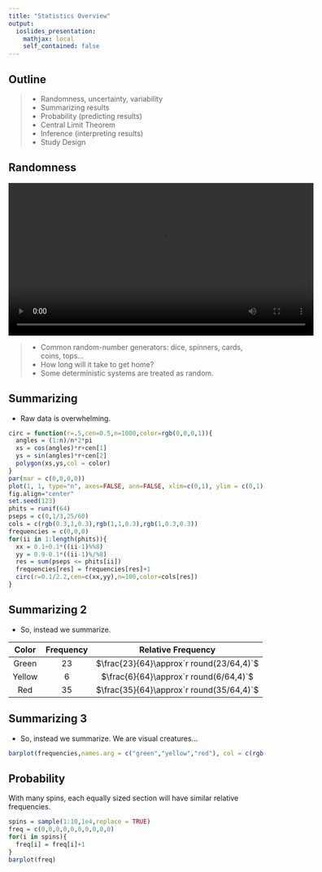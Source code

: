```yaml
---
title: "Statistics Overview"
output:
  ioslides_presentation:
    mathjax: local
    self_contained: false
---
```


## Outline

> - Randomness, uncertainty, variability
> - Summarizing results
> - Probability (predicting results)
> - Central Limit Theorem
> - Inference (interpreting results)
> - Study Design

## Randomness

<video width="600" height="300" autoplay>
  <source src="videos/ryg_spins/ryg_spins.webm" type="video/webm">
</video>

> - Common random-number generators: dice, spinners, cards, coins, tops...
> - How long will it take to get home?
> - Some deterministic systems are treated as random.

## Summarizing 

- Raw data is overwhelming.

```r
circ = function(r=.5,cen=0.5,n=1000,color=rgb(0,0,0,1)){
  angles = (1:n)/n*2*pi
  xs = cos(angles)*r+cen[1]
  ys = sin(angles)*r+cen[2]
  polygon(xs,ys,col = color)
}
par(mar = c(0,0,0,0))
plot(1, 1, type="n", axes=FALSE, ann=FALSE, xlim=c(0,1), ylim = c(0,1))
fig.align="center"
set.seed(123)
phits = runif(64)
pseps = c(0,1/3,25/60)
cols = c(rgb(0.3,1,0.3),rgb(1,1,0.3),rgb(1,0.3,0.3))
frequencies = c(0,0,0)
for(ii in 1:length(phits)){
  xx = 0.1+0.1*((ii-1)%%8)
  yy = 0.9-0.1*((ii-1)%/%8)
  res = sum(pseps <= phits[ii])
  frequencies[res] = frequencies[res]+1
  circ(r=0.1/2.2,cen=c(xx,yy),n=100,color=cols[res])
}
```


## Summarizing 2
- So, instead we summarize.

| Color | Frequency | Relative Frequency |
|:-----:|:---------:|:------------------:|
| Green | 23 |  $\frac{23}{64}\approx`r round(23/64,4)`$|
| Yellow| 6  | $\frac{6}{64}\approx`r round(6/64,4)`$|
| Red   | 35 | $\frac{35}{64}\approx`r round(35/64,4)`$|

## Summarizing 3
- So, instead we summarize. We are visual creatures...
```r
barplot(frequencies,names.arg = c("green","yellow","red"), col = c(rgb(0.3,1,0.3),rgb(1,1,0.3),rgb(1,0.3,0.3)),cex.names = 1.5, ylab = "frequency")
```

## Probability
With many spins, each equally sized section will have similar relative frequencies.

```r
spins = sample(1:10,1e4,replace = TRUE)
freq = c(0,0,0,0,0,0,0,0,0,0)
for(i in spins){
  freq[i] = freq[i]+1
}
barplot(freq)
```








